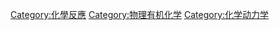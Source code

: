 {{catmore}}
{{Commonscat|Reaction mechanisms}}

[[Category:化學反應|Category:化學反應]]
[[Category:物理有机化学|Category:物理有机化学]]
[[Category:化学动力学|Category:化学动力学]]